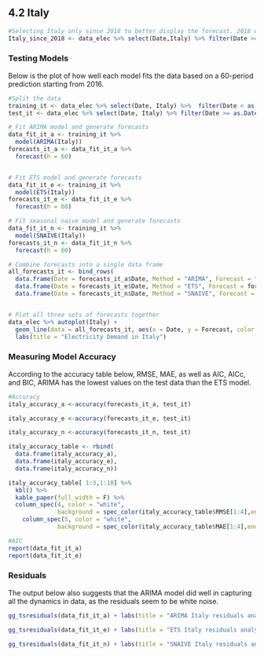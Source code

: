 
## 4.2 Italy{.tabset}

```r
#Selecting Italy only since 2018 to better display the forecast. 2018 will both show the trend BEFORE covid + improve display 
Italy_since_2018 <- data_elec %>% select(Date,Italy) %>% filter(Date >= as.Date("2018-01-01"))
```

### **Testing Models**
Below is the plot of how well each model fits the data based on a 60-period prediction starting from 2016. 
```r

#Split the data
training_it <- data_elec %>% select(Date, Italy) %>%  filter(Date < as.Date("2016-01-01"))
test_it <- data_elec %>% select(Date, Italy) %>% filter(Date >= as.Date("2016-01-01"))

# Fit ARIMA model and generate forecasts
data_fit_it_a <- training_it %>%
  model(ARIMA(Italy)) 
forecasts_it_a <- data_fit_it_a %>%
  forecast(h = 60)


# Fit ETS model and generate forecasts
data_fit_it_e <- training_it %>%
  model(ETS(Italy))
forecasts_it_e <- data_fit_it_e %>%
  forecast(h = 60)

# Fit seasonal naive model and generate forecasts
data_fit_it_n <- training_it %>%
  model(SNAIVE(Italy))
forecasts_it_n <- data_fit_it_n %>%
  forecast(h = 60)

# Combine forecasts into a single data frame
all_forecasts_it <- bind_rows(
  data.frame(Date = forecasts_it_a$Date, Method = "ARIMA", Forecast = forecasts_it_a$.mean),
  data.frame(Date = forecasts_it_e$Date, Method = "ETS", Forecast = forecasts_it_e$.mean),
  data.frame(Date = forecasts_it_n$Date, Method = "SNAIVE", Forecast = forecasts_it_n$.mean))


# Plot all three sets of forecasts together
data_elec %>% autoplot(Italy) +
  geom_line(data = all_forecasts_it, aes(x = Date, y = Forecast, color = Method)) +
  labs(title = "Electricity Demand in Italy")

```

### **Measuring Model Accuracy**
According to the accuracy table below, RMSE, MAE, as well as AIC, AICc, and BIC, ARIMA has the lowest values on the test data than the ETS model.
```r
#Accuracy
italy_accuracy_a <-accuracy(forecasts_it_a, test_it)

italy_accuracy_e <-accuracy(forecasts_it_e, test_it)

italy_accuracy_n <-accuracy(forecasts_it_n, test_it)

italy_accuracy_table <- rbind(
  data.frame(italy_accuracy_a),
  data.frame(italy_accuracy_e),
  data.frame(italy_accuracy_n))

```

```r
italy_accuracy_table[ 1:3,1:10] %>%
  kbl() %>%
  kable_paper(full_width = F) %>%
  column_spec(4, color = "white",
              background = spec_color(italy_accuracy_table$RMSE[1:4],end = 0.6)) %>%
    column_spec(5, color = "white",
              background = spec_color(italy_accuracy_table$MAE[1:4],end = 0.6))
```

```r
#AIC
report(data_fit_it_a)
report(data_fit_it_e)

```

### **Residuals**
The output below also suggests that the ARIMA model did well in capturing all the dynamics in data, as the residuals seem to be white noise.
```r
gg_tsresiduals(data_fit_it_a) + labs(title = "ARIMA Italy residuals analysis")

gg_tsresiduals(data_fit_it_e) + labs(title = "ETS Italy residuals analysis")

gg_tsresiduals(data_fit_it_n) + labs(title = "SNAIVE Italy residuals analysis")
```










